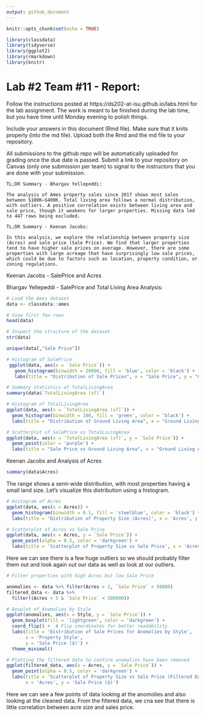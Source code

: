 ```yaml
---
output: github_document
---
```

```r
knitr::opts_chunk$set(echo = TRUE)

library(classdata)
library(tidyverse)
library(ggplot2)
library(rmarkdown)
library(knitr)
```

# Lab #2 Team #11 - Report:

Follow the instructions posted at https://ds202-at-isu.github.io/labs.html for the lab assignment. The work is meant to be finished during the lab time, but you have time until Monday evening to polish things.

Include your answers in this document (Rmd file). Make sure that it knits properly (into the md file). Upload both the Rmd and the md file to your repository.  

All submissions to the github repo will be automatically uploaded for grading once the due date is passed.
Submit a link to your repository on Canvas (only one submission per team) to signal to the instructors that you are done with your submission.

```
TL;DR Summary - Bhargav Yellepeddi:

The analysis of Ames property sales since 2017 shows most sales between $100K–$400K. Total living area follows a normal distribution, with outliers. A positive correlation exists between living area and sale price, though it weakens for larger properties. Missing data led to 447 rows being excluded.
```
```
TL;DR Summary - Keenan Jacobs:

In this analysis, we explore the relationship between property size (Acres) and sale price (Sale Price). We find that larger properties tend to have higher sale prices on average. However, there are some properties with large acreage that have surprisingly low sale prices, which could be due to factors such as location, property condition, or zoning regulations.
```
Keenan Jacobs - SalePrice and Acres

Bhargav Yellepeddi - SalePrice and Total Living Area Analysis:

```r
# Load the Ames dataset
data <- classdata::ames
```

```r
# View first few rows
head(data)
```

```r
# Inspect the structure of the dataset
str(data)
```


```r
unique(data[,"Sale Price"])
```


```r
# Histogram of SalePrice
 ggplot(data, aes(x = `Sale Price`)) +
   geom_histogram(binwidth = 20000, fill = 'blue', color = 'black') +   
   labs(title = "Distribution of Sale Prices", x = "Sale Price", y = "Count")
```


```r
# Summary statistics of TotalLivingArea
summary(data$`TotalLivingArea (sf)`)
```


```r
# Histogram of TotalLivingArea
ggplot(data, aes(x = `TotalLivingArea (sf)`)) +
  geom_histogram(binwidth = 100, fill = 'green', color = 'black') +
  labs(title = "Distribution of Ground Living Area", x = "Ground Living Area (sq ft)", y = "Count")
```


```r
# Scatterplot of SalePrice vs TotalLivingArea
ggplot(data, aes(x = `TotalLivingArea (sf)`, y = `Sale Price`)) +
  geom_point(color = 'purple') +
  labs(title = "Sale Price vs Ground Living Area", x = "Ground Living Area (sq ft)", y = "Sale Price")
```

Keenan Jacobs and Analysis of Acres

```r
summary(data$Acres)
```

The range shows a semi-wide distribution, with most properties having a small land size. Let's visualize this distribution using a histogram.

```r
# Histogram of Acres
ggplot(data, aes(x = Acres)) + 
  geom_histogram(binwidth = 0.1, fill = 'steelblue', color = 'black') +
  labs(title = 'Distribution of Property Size (Acres)', x = 'Acres', y = 'Frequency')

```
```r
# Scatterplot of Acres vs Sale Price
ggplot(data, aes(x = Acres, y = `Sale Price`)) + 
  geom_point(alpha = 0.5, color = 'darkgreen') +
  labs(title = 'Scatterplot of Property Size vs Sale Price', x = 'Acres', y = 'Sale Price ($)')

```

Here we can see there is a few huge outliers so we should probably filter them out and look again out our data as well as look at our outliers.

```r
# Filter properties with high Acres but low Sale Price

anomalies <- data %>% filter(Acres > 1, `Sale Price` < 50000)
filtered_data <- data %>%
  filter((Acres < 5 & `Sale Price` < 500000))

```

```r
# Boxplot of Anomalies by Style
ggplot(anomalies, aes(x = Style, y = `Sale Price`)) + 
  geom_boxplot(fill = 'lightgreen', color = 'darkgreen') +
  coord_flip() +  # Flip coordinates for better readability
  labs(title = 'Distribution of Sale Prices for Anomalies by Style', 
       x = 'Property Style', 
       y = 'Sale Price ($)') +
  theme_minimal()


```
```r
# Plotting the filtered data to confirm anomalies have been removed
ggplot(filtered_data, aes(x = Acres, y = `Sale Price`)) +
  geom_point(alpha = 0.5, color = 'darkgreen') +
  labs(title = 'Scatterplot of Property Size vs Sale Price (Filtered Data)', 
       x = 'Acres', y = 'Sale Price ($)')
```

Here we can see a few points of data looking at the anomolies and also looking at the cleaned data. From the filtered data, we cna see that there is little correlation between acre size and sales price.

